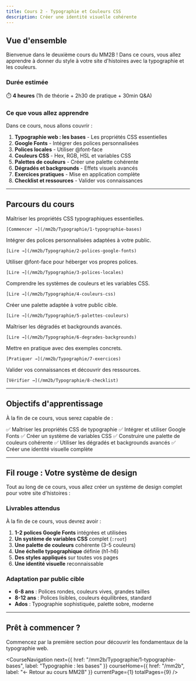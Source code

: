 ```yaml
---
title: Cours 2 - Typographie et Couleurs CSS
description: Créer une identité visuelle cohérente
---
```



## Vue d'ensemble

Bienvenue dans le deuxième cours du MM2B ! Dans ce cours, vous allez apprendre à donner du style à votre site d'histoires avec la typographie et les couleurs.

### Durée estimée
⏱️ **4 heures** (1h de théorie + 2h30 de pratique + 30min Q&A)

### Ce que vous allez apprendre

Dans ce cours, nous allons couvrir :

1. **Typographie web : les bases** - Les propriétés CSS essentielles
2. **Google Fonts** - Intégrer des polices personnalisées
3. **Polices locales** - Utiliser @font-face
4. **Couleurs CSS** - Hex, RGB, HSL et variables CSS
5. **Palettes de couleurs** - Créer une palette cohérente
6. **Dégradés et backgrounds** - Effets visuels avancés
7. **Exercices pratiques** - Mise en application complète
8. **Checklist et ressources** - Valider vos connaissances

---

## Parcours du cours

<CardGrid>
  <Card title="1. Typographie : les bases" icon="document">
    Maîtriser les propriétés CSS typographiques essentielles.

    [Commencer →](/mm2b/Typographie/1-typographie-bases)
  </Card>

  <Card title="2. Google Fonts" icon="external">
    Intégrer des polices personnalisées adaptées à votre public.

    [Lire →](/mm2b/Typographie/2-polices-google-fonts)
  </Card>

  <Card title="3. Polices locales" icon="setting">
    Utiliser @font-face pour héberger vos propres polices.

    [Lire →](/mm2b/Typographie/3-polices-locales)
  </Card>

  <Card title="4. Couleurs CSS" icon="swatch">
    Comprendre les systèmes de couleurs et les variables CSS.

    [Lire →](/mm2b/Typographie/4-couleurs-css)
  </Card>

  <Card title="5. Palettes de couleurs" icon="random">
    Créer une palette adaptée à votre public cible.

    [Lire →](/mm2b/Typographie/5-palettes-couleurs)
  </Card>

  <Card title="6. Dégradés & Backgrounds" icon="star">
    Maîtriser les dégradés et backgrounds avancés.

    [Lire →](/mm2b/Typographie/6-degrades-backgrounds)
  </Card>

  <Card title="7. Exercices" icon="pencil">
    Mettre en pratique avec des exemples concrets.

    [Pratiquer →](/mm2b/Typographie/7-exercices)
  </Card>

  <Card title="8. Checklist & Ressources" icon="approve-check">
    Valider vos connaissances et découvrir des ressources.

    [Vérifier →](/mm2b/Typographie/8-checklist)
  </Card>
</CardGrid>

---

## Objectifs d'apprentissage

À la fin de ce cours, vous serez capable de :

✅ Maîtriser les propriétés CSS de typographie
✅ Intégrer et utiliser Google Fonts
✅ Créer un système de variables CSS
✅ Construire une palette de couleurs cohérente
✅ Utiliser les dégradés et backgrounds avancés
✅ Créer une identité visuelle complète

---

## Fil rouge : Votre système de design

Tout au long de ce cours, vous allez créer un système de design complet pour votre site d'histoires :

### Livrables attendus

À la fin de ce cours, vous devrez avoir :

1. **1-2 polices Google Fonts** intégrées et utilisées
2. **Un système de variables CSS** complet (`:root`)
3. **Une palette de couleurs** cohérente (3-5 couleurs)
4. **Une échelle typographique** définie (h1-h6)
5. **Des styles appliqués** sur toutes vos pages
6. **Une identité visuelle** reconnaissable

### Adaptation par public cible

- **6-8 ans** : Polices rondes, couleurs vives, grandes tailles
- **8-12 ans** : Polices lisibles, couleurs équilibrées, standard
- **Ados** : Typographie sophistiquée, palette sobre, moderne

---

## Prêt à commencer ?

Commencez par la première section pour découvrir les fondamentaux de la typographie web.

<CourseNavigation
  next={{
    href: "/mm2b/Typographie/1-typographie-bases",
    label: "Typographie : les bases"
  }}
  courseHome={{
    href: "/mm2b",
    label: "← Retour au cours MM2B"
  }}
  currentPage={1}
  totalPages={9}
/>
